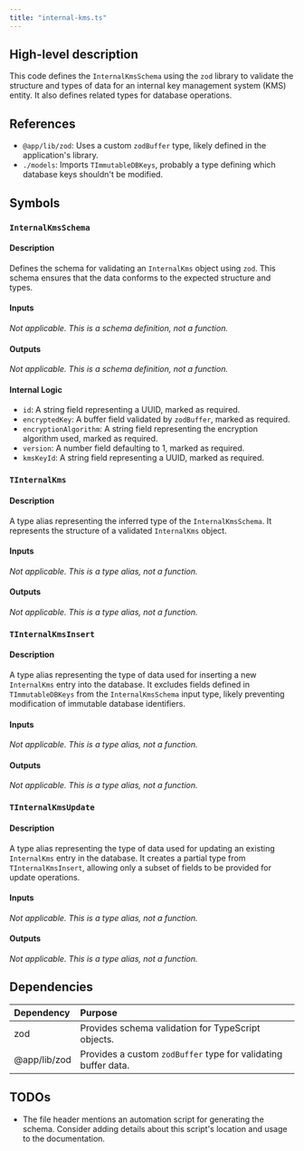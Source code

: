 ```yaml
---
title: "internal-kms.ts"
---
```


## High-level description
This code defines the `InternalKmsSchema` using the `zod` library to validate the structure and types of data for an internal key management system (KMS) entity. It also defines related types for database operations.

## References
- `@app/lib/zod`: Uses a custom `zodBuffer` type, likely defined in the application's library.
- `./models`: Imports `TImmutableDBKeys`, probably a type defining which database keys shouldn't be modified.

## Symbols

### `InternalKmsSchema`
#### Description
Defines the schema for validating an `InternalKms` object using `zod`. This schema ensures that the data conforms to the expected structure and types.

#### Inputs
*Not applicable. This is a schema definition, not a function.*

#### Outputs
*Not applicable. This is a schema definition, not a function.*

#### Internal Logic
- `id`: A string field representing a UUID, marked as required.
- `encryptedKey`: A buffer field validated by `zodBuffer`, marked as required.
- `encryptionAlgorithm`: A string field representing the encryption algorithm used, marked as required.
- `version`: A number field defaulting to 1, marked as required.
- `kmsKeyId`: A string field representing a UUID, marked as required.

### `TInternalKms`
#### Description
A type alias representing the inferred type of the `InternalKmsSchema`. It represents the structure of a validated `InternalKms` object.

#### Inputs
*Not applicable. This is a type alias, not a function.*

#### Outputs
*Not applicable. This is a type alias, not a function.*

### `TInternalKmsInsert`
#### Description
A type alias representing the type of data used for inserting a new `InternalKms` entry into the database. It excludes fields defined in `TImmutableDBKeys` from the `InternalKmsSchema` input type, likely preventing modification of immutable database identifiers.

#### Inputs
*Not applicable. This is a type alias, not a function.*

#### Outputs
*Not applicable. This is a type alias, not a function.*

### `TInternalKmsUpdate`
#### Description
A type alias representing the type of data used for updating an existing `InternalKms` entry in the database. It creates a partial type from `TInternalKmsInsert`, allowing only a subset of fields to be provided for update operations.

#### Inputs
*Not applicable. This is a type alias, not a function.*

#### Outputs
*Not applicable. This is a type alias, not a function.*

## Dependencies
| Dependency | Purpose |
|:-----------|:--------|
| zod        | Provides schema validation for TypeScript objects. |
| @app/lib/zod | Provides a custom `zodBuffer` type for validating buffer data. |

## TODOs
- The file header mentions an automation script for generating the schema. Consider adding details about this script's location and usage to the documentation. 
